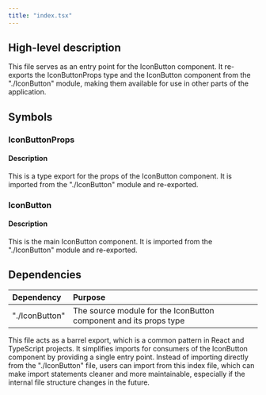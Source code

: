 ```yaml
---
title: "index.tsx"
---
```


## High-level description
This file serves as an entry point for the IconButton component. It re-exports the IconButtonProps type and the IconButton component from the "./IconButton" module, making them available for use in other parts of the application.

## Symbols

### IconButtonProps
#### Description
This is a type export for the props of the IconButton component. It is imported from the "./IconButton" module and re-exported.

### IconButton
#### Description
This is the main IconButton component. It is imported from the "./IconButton" module and re-exported.

## Dependencies
| Dependency | Purpose |
|:-----------|:--------|
| "./IconButton" | The source module for the IconButton component and its props type |

This file acts as a barrel export, which is a common pattern in React and TypeScript projects. It simplifies imports for consumers of the IconButton component by providing a single entry point. Instead of importing directly from the "./IconButton" file, users can import from this index file, which can make import statements cleaner and more maintainable, especially if the internal file structure changes in the future.